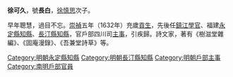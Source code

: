 '''徐可久'''，號'''長白'''，[[徐慎思|徐慎思]]次子。

早年聰慧，過目不忘。[[崇禎|崇禎]]五年（1632年）充歲[[貢生|貢生]]，先後任[[鎮江|鎮江]][[學官|學官]]、福建[[永定縣|永定縣]][[知縣|知縣]]、[[長汀縣|長汀縣]][[知縣|知縣]]，官戶部四川司[[主事|主事]]，引疾歸。詩文家，著有《樹滋堂雜編》、《固庵漫錄》、《吾兼堂詩草》等。

{{明朝人物小作品}}
[[Category:明朝永定縣知縣|Category:明朝永定縣知縣]]
[[Category:明朝長汀縣知縣|Category:明朝長汀縣知縣]]
[[Category:明朝戶部主事|Category:明朝戶部主事]]
[[Category:南明戶部官員|Category:南明戶部官員]]